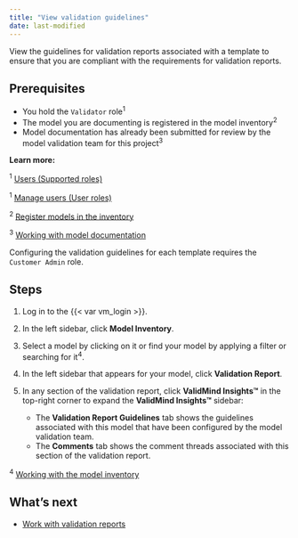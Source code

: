 ```yaml
---
title: "View validation guidelines"
date: last-modified
---
```


View the guidelines for validation reports associated with a template to ensure that you are compliant with the requirements for validation reports.

## Prerequisites

- You hold the `Validator` role^1^
- The model you are documenting is registered in the model inventory^2^
- Model documentation has already been submitted for review by the model validation team for this project^3^

::: {.column-margin}
**Learn more:**

^1^ [Users (Supported roles)](onboarding-users.qmd#supported-roles)

^1^ [Manage users (User roles)](manage-users.qmd#user-roles)

^2^ [Register models in the inventory](register-models-in-model-inventory.qmd)

^3^ [Working with model documentation](working-with-model-documentation.qmd)

:::

::: {.callout-important}
Configuring the validation guidelines for each template requires the `Customer Admin` role.
:::

## Steps

1. Log in to the {{< var vm_login >}}.

2. In the left sidebar, click **Model Inventory**.

3. Select a model by clicking on it or find your model by applying a filter or searching for it^4^.

4. In the left sidebar that appears for your model, click **Validation Report**.

<!--- NR TO DO This looks to be no longer shown in the UI as of March 2024? --->
5. In any section of the validation report, click **ValidMind Insights™** in the top-right corner to expand the **ValidMind Insights™** sidebar:

   - The **Validation Report Guidelines** tab shows the guidelines associated with this model that have been configured by the model validation team.
   - The **Comments** tab shows the comment threads associated with this section of the validation report.

::: {.column-margin}
^4^ [Working with the model inventory](working-with-model-inventory.qmd#search-filter-and-sort-models)
:::

<!---
## Troubleshooting

[Include any common issues or errors that may arise during the task and how to resolve them.]
--->

## What's next

<!---* [Create project findings](create-project-findings.qmd)--->
* [Work with validation reports](preparing-validation-reports.qmd)

